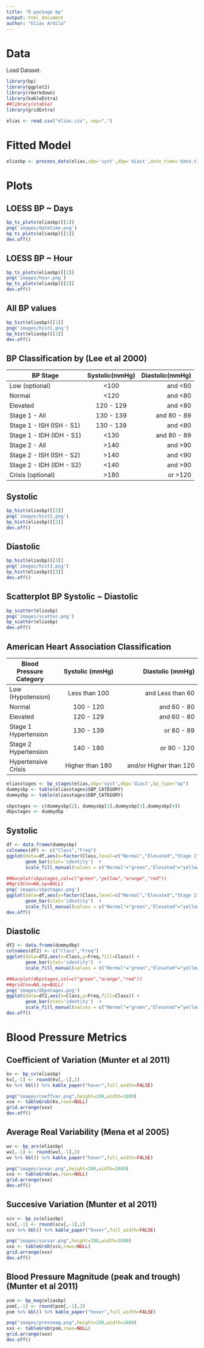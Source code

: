```yaml
---
title: "R package bp"
output: html_document
author: "Elias Ardila"
---
```


# Data

Load Dataset.

```r
library(bp)
library(ggplot2)
library(rmarkdown)
library(kableExtra)
##library(xtable)
library(gridExtra)
```

```r
elias <- read.csv("elias.csv", sep=",")
```

# Fitted Model
```r
eliasbp <- process_data(elias,sbp='syst',dbp='diast',date_time='date.time',id='id',hr='hr')
```

# Plots

## LOESS  BP ~ Days

```r
bp_ts_plots(eliasbp)[[1]]
png('images/datetime.png')
bp_ts_plots(eliasbp)[[1]]
dev.off()
```

## LOESS BP ~ Hour

```r
bp_ts_plots(eliasbp)[[2]]
png('images/hour.png')
bp_ts_plots(eliasbp)[[2]]
dev.off()
```

## All BP values

```r
bp_hist(eliasbp)[[1]]
png('images/hist1.png')
bp_hist(eliasbp)[[1]]
dev.off()
```

## BP Classification by (Lee et al 2000)


   | BP Stage | Systolic(mmHg) | Diastolic(mmHg) |
   | ---------|:---------------:|-----------------:|
   |  Low (optional) |	<100  |	and 	<60   |
   |  Normal  |	<120 	| and 	<80 |
   |  Elevated |	120 - 129  |	and 	<80|
   |  Stage 1 - All |	130 - 139 |	and 	80 - 89|
   |  Stage 1 - ISH (ISH - S1) | 130 - 139 | 	and 	<80|
   |  Stage 1 - IDH (IDH - S1) |	<130 	|and 	80 - 89 |
   |  Stage 2 - All  |	>140  |	and 	>90|
   |  Stage 2 - ISH (ISH - S2)  |	>140 | 	and 	<90|
   |  Stage 2 - IDH (IDH - S2) |	<140 	| and 	>90 |
   |  Crisis (optional) |	>180 | 	or 	>120|

## Systolic
    
```r
bp_hist(eliasbp)[[2]]
png('images/hist2.png')
bp_hist(eliasbp)[[2]]
dev.off()
```

## Diastolic

```r
bp_hist(eliasbp)[[3]]
png('images/hist3.png')
bp_hist(eliasbp)[[3]]
dev.off()
```

## Scatterplot BP  Systolic ~ Diastolic

```r
bp_scatter(eliasbp)
png('images/scatter.png')
bp_scatter(eliasbp)
dev.off()
```

##  American Heart Association Classification

| Blood Pressure Category |	Systolic (mmHg) 	|	Diastolic (mmHg) |
| ---------|:---------------:|-----------------:|                     
|Low (Hypotension) | 	Less than 100  |	and 	Less than 60 |
|Normal            |	100 - 120      |	and 	60 - 80      |
|Elevated 	   |    120 - 129      |	and 	60 - 80      |
|Stage 1 Hypertension | 	130 - 139  |	or 	80 - 89      |
|Stage 2 Hypertension |	140 - 180 	   |or 	90 - 120             |
|Hypertensive Crisis  |	Higher than 180    | 	and/or 	Higher than 120 |


```r
eliasstages <- bp_stages(elias,sbp='syst',dbp='diast',bp_type="ap")
dummysbp <- table(eliasstages$SBP_CATEGORY)
dummydbp <- table(eliasstages$DBP_CATEGORY)
```

```r
sbpstages <- c(dummysbp[2], dummysbp[1],dummysbp[3],dummysbp[4])
dbpstages <- dummydbp
```

## Systolic 

```r
df <- data.frame(dummysbp)
colnames(df) <- c("Class","Freq")
ggplot(data=df,aes(x=factor(Class,level=c("Normal","Elevated","Stage 1","Stage 2")),y=Freq,fill=Class)) +
       geom_bar(stat='identity')  +
       scale_fill_manual(values = c("Normal"="green","Elevated"="yellow","Stage 1"="orange","Stage 2"="red")) + xlab("Category") + guides(fill=guide_legend(title="SBP Category")) + theme(legend.position='none')
```

```r
##barplot(sbpstages,col=c("green","yellow","orange","red"))
##grid(nx=NA,ny=NULL)
png('images/sbpstages.png')
ggplot(data=df,aes(x=factor(Class,level=c("Normal","Elevated","Stage 1","Stage 2")),y=Freq,fill=Class)) +
       geom_bar(stat='identity')  +
       scale_fill_manual(values = c("Normal"="green","Elevated"="yellow","Stage 1"="orange","Stage 2"="red")) + xlab("Category") + guides(fill=guide_legend(title="SBP Category")) + theme(legend.position='none')
dev.off()
```

## Diastolic

```r
df2 <- data.frame(dummydbp)
colnames(df2) <- c("Class","Freq")
ggplot(data=df2,aes(x=Class,y=Freq,fill=Class)) +
       geom_bar(stat='identity')  +
       scale_fill_manual(values = c("Normal"="green","Elevated"="yellow","Stage 1"="orange","Stage 2"="red")) + xlab("Category") + guides(fill=guide_legend(title="DBP Category")) + theme(legend.position='none')
```

```r
##barplot(dbpstages,col=c("green","orange","red"))
##grid(nx=NA,ny=NULL)
png('images/dbpstages.png')
ggplot(data=df2,aes(x=Class,y=Freq,fill=Class)) +
       geom_bar(stat='identity')  +
       scale_fill_manual(values = c("Normal"="green","Elevated"="yellow","Stage 1"="orange","Stage 2"="red")) + xlab("Category") + guides(fill=guide_legend(title="DBP Category")) + theme(legend.position='none')
dev.off()
```


# Blood Pressure Metrics

## Coefficient of Variation (Munter et al 2011)

```r
kv <- bp_cv(eliasbp)
kv[,-1] <- round(kv[,-1],2)
kv %>% kbl() %>% kable_paper("hover",full_width=FALSE)
```

```r
png("images/coeffvar.png",height=200,width=1000)
xxx <- tableGrob(kv,rows=NULL)
grid.arrange(xxx)
dev.off()
```

## Average Real Variability (Mena et al 2005)

```r
wv <- bp_arv(eliasbp)
wv[,-1] <- round(wv[,-1],2)
wv %>% kbl() %>% kable_paper("hover",full_width=FALSE)
```

```r
png("images/avvar.png",height=200,width=1000)
xxx <- tableGrob(wv,rows=NULL)
grid.arrange(xxx)
dev.off()
```


## Succesive Variation (Munter et al 2011)

```r
scv <- bp_sv(eliasbp)
scv[,-1] <- round(scv[,-1],2)
scv %>% kbl() %>% kable_paper("hover",full_width=FALSE)
```

```r
png("images/sucvar.png",height=200,width=1000)
xxx <- tableGrob(scv,rows=NULL)
grid.arrange(xxx)
dev.off()
```

## Blood Pressure Magnitude (peak and trough) (Munter et al 2011)

```r
psm <- bp_mag(eliasbp)
psm[,-1] <- round(psm[,-1],2)
psm %>% kbl() %>% kable_paper("hover",full_width=FALSE)
```

```r
png("images/pressmag.png",height=200,width=1000)
xxx <- tableGrob(psm,rows=NULL)
grid.arrange(xxx)
dev.off()
```
